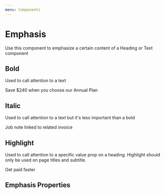```yaml
---
menu: Components
---
```



# Emphasis

<ComponentStatus stage="pre" responsive="no" accessible="no" />

Use this component to emphasize a certain content of a Heading or Text component

## Bold

Used to call attention to a text

<Playground>
  <Text>
    <Emphasis variation="bold">Save $240</Emphasis> when you choose our Annual
    Plan
  </Text>
</Playground>

## Italic

Used to call attention to a text but it's less important than a bold

<Playground>
  <Text variation="subdued">
    <Emphasis variation="italic">Job note linked to related invoice</Emphasis>
  </Text>
</Playground>

## Highlight

Used to call attention to a specific value prop on a heading. Highlight should
only be used on page titles and subtitle.

<Playground>
  <Heading variation="page">
    Get paid <Emphasis variation="highlight">faster</Emphasis>
  </Heading>
</Playground>

## Emphasis Properties

<Props of={Emphasis} />
